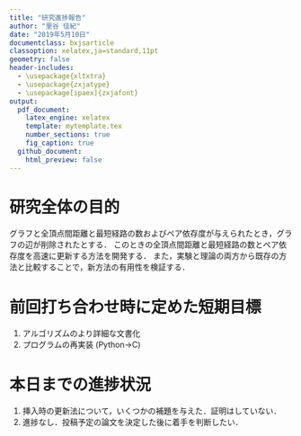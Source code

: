 ```yaml
---
title: "研究進捗報告"
author: "里谷 佳紀"
date: "2019年5月10日"
documentclass: bxjsarticle
classoption: xelatex,ja=standard,11pt
geometry: false
header-includes:
  - \usepackage{xltxtra}
  - \usepackage{zxjatype}
  - \usepackage[ipaex]{zxjafont}
output:
  pdf_document:
    latex_engine: xelatex
    template: mytemplate.tex
    number_sections: true
    fig_caption: true
  github_document:
    html_preview: false
---
```


# 研究全体の目的
グラフと全頂点間距離と最短経路の数およびペア依存度が与えられたとき，グラフの辺が削除されたとする． 
このときの全頂点間距離と最短経路の数とペア依存度を高速に更新する方法を開発する． 
また，実験と理論の両方から既存の方法と比較することで，新方法の有用性を検証する．

# 前回打ち合わせ時に定めた短期目標
1. アルゴリズムのより詳細な文書化
2. プログラムの再実装 (Python$\rightarrow$C)

# 本日までの進捗状況
1. 挿入時の更新法について，いくつかの補題を与えた．証明はしていない．
2. 進捗なし．投稿予定の論文を決定した後に着手を判断したい．
